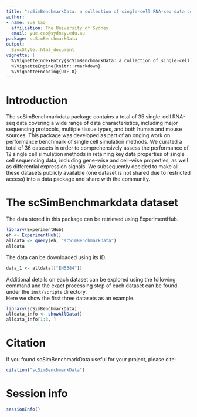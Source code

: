 ```yaml
---
title: "scSimBenchmarkData: a collection of single-cell RNA-seq data covering a wide range of data characteristics"
author:
- name: Yue Cao
  affiliation: The University of Sydney
  email: yue.cao@sydney.edu.au
package: scSimBenchmarkData
output:
  BiocStyle::html_document
vignette: |
  %\VignetteIndexEntry{scSimBenchmarkData: a collection of single-cell RNA-seq data covering a wide range of data characteristics}
  %\VignetteEngine{knitr::rmarkdown}
  %\VignetteEncoding{UTF-8}
---
```

 
# Introduction

The scSimBenchmarkdata package contains a total of 35 single-cell RNA-seq data covering a wide range of data characteristics, including major sequencing protocols, multiple tissue types, and both human and mouse sources. This package was developed as part of an onging work on performance benchmark of single cell simulation methods. We curated a total of 36 datasets in order to comprehensively assess the performance of 12 single cell simulation methods in retaining key data properties of single cell sequencing data, including gene-wise and cell-wise properties, as well as differential expression signals. We subsequently decided to make all these datasets publicly available (one dataset is not shared due to restricted access) into a data package and share with the community.   



# The scSimBenchmarkdata dataset 

The data stored in this package can be retrieved using ExperimentHub.   

```r
library(ExperimentHub)
eh <- ExperimentHub()
alldata <- query(eh, "scSimBenchmarkData")
alldata 
```

The data can be downloaded using its ID. 
```r
data_1 <- alldata[["EH5384"]]  
```


Additional details on each dataset can be explored using the following command and the exact processing step of each dataset can be found under the `inst/scripts` directory.    
Here we show the first three datasets as an example.   

```r
library(scSimBenchmarkData)
alldata_info <- showAllData()
alldata_info[1:3, ]
```



# Citation

If you found scSimBenchmarkData useful for your project, please cite:

```r
citation("scSimBenchmarkData")
```



# Session info {.unnumbered}

```r
sessionInfo()
```

